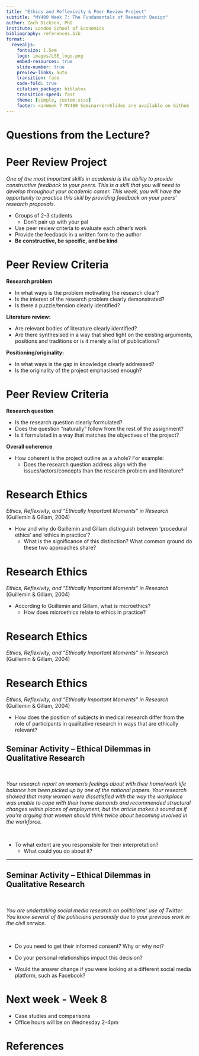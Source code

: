 ```yaml
---
title: "Ethics and Reflexivity & Peer Review Project"
subtitle: "MY400 Week 7: The Fundamentals of Research Design"
author: Zach Dickson, PhD 
institute: London School of Economics
bibliography: references.bib
format:
  revealjs: 
    fontsize: 1.5em
    logo: images/LSE_logo.png
    embed-resources: true
    slide-number: true
    preview-links: auto
    transition: fade
    code-fold: true
    citation_package: biblatex
    transition-speed: fast
    theme: [simple, custom.scss]
    footer: <a>Week 7 MY400 Seminar<br>Slides are available on Github ([z-dickson/MY400](https://github.com/z-dickson/MY400))</a>
---
```



# Questions from the Lecture?




# Peer Review Project 

*One of the most important skills in academia is the ability to provide constructive feedback to your peers. This is a skill that you will need to develop throughout your academic career. This week, you will have the opportunity to practice this skill by providing feedback on your peers' research proposals.*

- Groups of 2-3 students
  - Don't pair up with your pal  
- Use peer review criteria to evaluate each other's work
- Provide the feedback in a written form to the author 
- **Be constructive, be specific, and be kind**


# Peer Review Criteria


**Research problem**

- In what ways is the problem motivating the research clear?  
- Is the interest of the research problem clearly demonstrated?  
- Is there a puzzle/tension clearly identified?  

**Literature review:**

- Are relevant bodies of literature clearly identified? 
- Are there synthesised in a way that shed light on the existing arguments, positions and traditions or is it merely a list of publications? 

**Positioning/originality:**

- In what ways is the gap in knowledge clearly addressed?
- Is the originality of the project emphasised enough? 


# Peer Review Criteria

**Research question**

- Is the research question clearly formulated?
- Does the question “naturally” follow from the rest of the assignment? 
- Is it formulated in a way that matches the objectives of the project? 

**Overall coherence** 

- How coherent is the project outline as a whole? For example:  
  - Does the research question address align with the issues/actors/concepts than the research problem and literature? 



# Research Ethics

*Ethics, Reflexivity, and “Ethically Important Moments” in Research* (Guillemin & Gillam, 2004)


- How and why do Guillemin and Gillam distinguish between ‘procedural ethics’ and ‘ethics in practice’?
  - What is the significance of this distinction? What common ground do these two approaches share? 


# Research Ethics

*Ethics, Reflexivity, and “Ethically Important Moments” in Research* (Guillemin & Gillam, 2004)


- According to Guillemin and Gillam, what is microethics? 
  - How does microethics relate to ethics in practice? 


# Research Ethics

*Ethics, Reflexivity, and “Ethically Important Moments” in Research* (Guillemin & Gillam, 2004)




# Research Ethics



*Ethics, Reflexivity, and “Ethically Important Moments” in Research* (Guillemin & Gillam, 2004)

- How does the position of subjects in medical research differ from the role of participants in qualitative research in ways that are ethically relevant?



## Seminar Activity – Ethical Dilemmas in Qualitative Research 

<br>

*Your research report on women’s feelings about with their home/work life balance has been picked up by one of the national papers. Your research showed that many women were dissatisfied with the way the workplace was unable to cope with their home demands and recommended structural changes within places of employment, but the article makes it sound as if you’re arguing that women should think twice about becoming involved in the workforce.*

<br>

- To what extent are you responsible for their interpretation? 
  - What could you do about it? 

---


## Seminar Activity – Ethical Dilemmas in Qualitative Research 

<br>

*You are undertaking social media research on politicians’ use of Twitter. You know several of the politicians personally due to your previous work in the civil service.*

<br>

- Do you need to get their informed consent?  Why or why not?   

- Do your personal relationships impact this decision?  

- Would the answer change if you were looking at a different social media platform, such as Facebook?  




# Next week - Week 8 

- Case studies and comparisons
- Office hours will be on Wednesday 2-4pm






# References

<div id="refs"></div>


